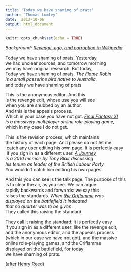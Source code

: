 ```yaml
---
title: 'Today we have shaming of prats'
author: "Thomas Lumley"
date:  2013-10-06 
output: html_document
---
```


```r
knitr::opts_chunk$set(echo = TRUE)
```
_Background: [Revenge, ego, and corruption in Wikipedia](http://www.salon.com/2013/05/17/revenge_ego_and_the_corruption_of_wikipedia/)_

Today we have shaming of prats. Yesterday,   
we had unclear sources, and tomorrow morning  
we may have original research. But today,   
Today we have shaming of prats. _The [Flame Robin](http://en.wikipedia.org/wiki/Flame_robin) _  
_is a small passerine bird native to Australia_,  
and today we have shaming of prats

This is the anonymous editor. And this  
is the revenge edit, whose use you will see  
when you are snubbed by an author.  
And this is the appeals process.  
Which in your case you have not got. [_Final Fantasy XI_](http://en.wikipedia.org/wiki/Final_fantasy_XI)  
_is a massively multiplayer online role-playing game, _  
which in my case I do not get.     

This is the revision process, which maintains  
the history of each page. And please do not let me  
 catch any user editing his own page. It is perfectly easy  
 if you sign in as a different user. _[A Journey](http://en.wikipedia.org/wiki/A_Journey)   
_ _is a 2010 memoir by Tony Blair_ _discussing   
_ _his tenure as leader of the British Labour Party.  
_ You wouldn't catch him editing his own pages.

And this you can see is the talk page. The purpose of this  
is to clear the air, as you see. We can argue  
rapidly backwards and forwards: we say this   
raises the standards. _When [the Oriflamme](http://en.wikipedia.org/wiki/Oriflamme#Significance_on_the_battlefield) was _  
_displayed on the battlefield it indicated  
that no quarter was to be given_.   
They called this raising the standard.

They call it raising the standard: it is perfectly easy   
if you sign in as a different user: like the revenge edit,   
and the anonymous editor, and the appeals process   
(which in our case we have not got), and the massive  
online role-playing games, and the Oriflamme  
displayed on the battlefield, for today  
we have shaming of prats.

(after [Henry Reed](http://www.solearabiantree.net/namingofparts/namingofparts.html))
